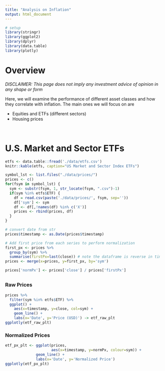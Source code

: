 ```yaml
---
title: "Analysis on Inflation"
output: html_document
---
```


```r
# setup
library(stringr)
library(ggplot2)
library(dplyr)
library(data.table)
library(plotly)
```

# Overview
*DISCLAIMER: This page does not imply any investment advice of opinion in any shape or form*

Here, we will examine the performance of different asset classes and
how they correlate with inflation. The main ones we will focus on are

* Equities and ETFs (different sectors)
* Housing prices

<br>

# U.S. Market and Sector ETFs
```r
etfs <- data.table::fread('./data/etfs.csv')
knitr::kable(etfs, caption="US Market and Sector Index ETFs")
```

```r
symbol_lst <- list.files("./data/prices/")
prices <- c()
for(fsym in symbol_lst) {
  sym <- substr(fsym, 1, str_locate(fsym, ".csv")-1)
  if(sym %in% etfs$ETF) {
    df = read.csv(paste('./data/prices/', fsym, sep=''))
    df['sym'] <- sym
    df <- df[,!names(df) %in% c('X')]
    prices <- rbind(prices, df)
  }
}

# convert date from str
prices$timestamp <- as.Date(prices$timestamp)

# Add first price from each series to perform normalization
first_px <- prices %>%
  group_by(sym) %>%
  summarise(firstPx=last(close)) # note the dataframe is reverse in time
prices <- merge(x=prices, y=first_px, by='sym')

prices['normPx'] <- prices['close'] / prices['firstPx']
```

## {.tabset}
### Raw Prices
```r
prices %>%
  filter(sym %in% etfs$ETF) %>%
  ggplot() +
    aes(x=timestamp, y=close, col=sym) +
    geom_line() +
    labs(x='Date', y='Price (USD)') -> etf_raw_plt
ggplotly(etf_raw_plt)
```


### Normalized Prices
```r
etf_px_plt <- ggplot(prices,
                     aes(x=timestamp, y=normPx, colour=sym)) +
              geom_line() +
              labs(x='Date', y='Normalized Price')
ggplotly(etf_px_plt)
```

